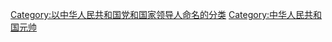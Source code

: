 [[Category:以中华人民共和国党和国家领导人命名的分类|Category:以中华人民共和国党和国家领导人命名的分类]]
[[Category:中华人民共和国元帅|Category:中华人民共和国元帅]]